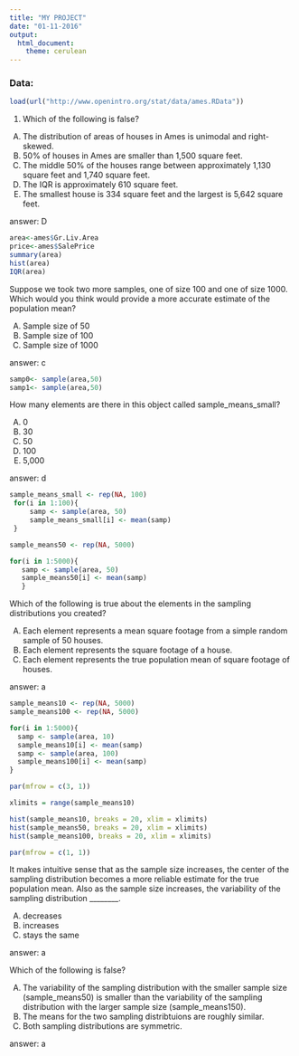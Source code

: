 ```yaml
---
title: "MY PROJECT"
date: "01-11-2016"
output:
  html_document:
    theme: cerulean
---
```



### Data:

```r
load(url("http://www.openintro.org/stat/data/ames.RData"))
```


1. Which of the following is false? 

A) The distribution of areas of houses in Ames is unimodal and right-skewed. 
B) 50% of houses in Ames are smaller than 1,500 square feet. 
C) The middle 50% of the houses range between approximately 1,130 square feet and 1,740 square feet. 
D) The IQR is approximately 610 square feet. 
E) The smallest house is 334 square feet and the largest is 5,642 square feet. 

answer: D

```r
area<-ames$Gr.Liv.Area
price<-ames$SalePrice
summary(area)
hist(area)
IQR(area)
```

Suppose we took two more samples, one of size 100 and one of size 1000. Which would you think would provide a more accurate estimate of the population mean? 

A) Sample size of 50 
B) Sample size of 100 
C) Sample size of 1000 

answer: c

```r
samp0<- sample(area,50)
samp1<- sample(area,50)
```


How many elements are there in this object called sample_means_small? 

A) 0 
B) 30 
C) 50 
D) 100 
E) 5,000

answer: d

```r
sample_means_small <- rep(NA, 100)
 for(i in 1:100){
     samp <- sample(area, 50)
     sample_means_small[i] <- mean(samp)
 }

sample_means50 <- rep(NA, 5000)

for(i in 1:5000){
   samp <- sample(area, 50)
   sample_means50[i] <- mean(samp)
   }
```

Which of the following is true about the elements in the sampling distributions you created? 

A) Each element represents a mean square footage from a simple random sample of 50 houses. 
B) Each element represents the square footage of a house. 
C) Each element represents the true population mean of square footage of houses. 

answer: a


```r
sample_means10 <- rep(NA, 5000)
sample_means100 <- rep(NA, 5000)

for(i in 1:5000){
  samp <- sample(area, 10)
  sample_means10[i] <- mean(samp)
  samp <- sample(area, 100)
  sample_means100[i] <- mean(samp)
}

par(mfrow = c(3, 1))

xlimits = range(sample_means10)

hist(sample_means10, breaks = 20, xlim = xlimits)
hist(sample_means50, breaks = 20, xlim = xlimits)
hist(sample_means100, breaks = 20, xlim = xlimits)

par(mfrow = c(1, 1))
```


It makes intuitive sense that as the sample size increases, the center of the sampling distribution becomes a more reliable estimate for the true population mean. Also as the sample size increases, the variability of the sampling distribution ________. 

A) decreases 
B) increases 
C) stays the same 

answer: a

Which of the following is false? 

A) The variability of the sampling distribution with the smaller sample size (sample_means50) is smaller than the variability of the sampling distribution with the larger sample size (sample_means150). 
B) The means for the two sampling distribtuions are roughly similar. 
C) Both sampling distributions are symmetric. 

answer: a
